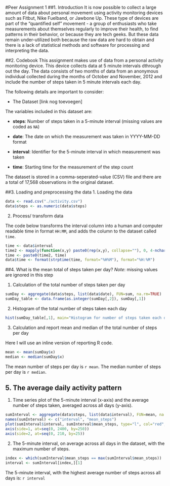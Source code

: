 #Peer Assignment 1
##1. Introduction
It is now possible to collect a large amount of data about personal movement using activity monitoring devices such as Fitbut, Nike Fuelband, or Jawbone Up. These type of devices are part of the "quantified self" movement - a group of enthusiasts who take measurements about themselves regularly to improve their health, to find patterns in their behavior, or because they are tech geeks. But these data remain under-utilized both because the raw data are hard to obtain and there is a lack of statistical methods and software for processing and interpreting the data.

##2. Codebook
This assignment makes use of data from a personal activity monitoring device. This device collects data at 5 minute intervals dthrough out the day. The data consists of two months of data from an anonymous individual collected during the months of October and November, 2012 and include the number of steps taken in 5 minute intervals each day. 

The following details are important to consider:

- The Dataset [link nog toevoegen]

The variables included in this dataset are:

- **steps**: Number of steps taken in a 5-minute interval (missing values are coded as `NA`)

- **date**: The date on which the measurement was taken in YYYY-MM-DD format

- **interval**: Identifier for the 5-minute interval in which measurement was taken

- **time**: Starting time for the measurement of the step count

The dataset is stored in a comma-seperated-value (CSV) file and there are a total of 17,568 observations in the original dataset.

##3. Loading and preprocessing the data
1. Loading the data
```r
data <- read.csv("./activity.csv")
data$steps <- as.numeric(data$steps)
```

2. Process/ transform data

The code below transforms the interval column into a human and computer readable time in format `HH:MM`, and adds the column to the dataset called `time`.
```r
time <- data$interval
time2 <- mapply(function(x,y) paste0(rep(x,y), collapse=""), 0, 4-nchar(time))
time <- paste0(time2, time)
data$time <- format(strptime(time, format="%H%M"), format="%H:%M")
```

##4. What is the mean total of steps taken per day?
*Note*: missing values are ignored in this step

1. Calculation of the total number of steps taken per day
```r
sumDay <- aggregate(data$steps, list(data$date), FUN=sum, na.rm=TRUE)
sumDay_table <- data.frame(as.integer(sumDay[,2]), sumDay[,1])
```

2. Histogram of the total number of steps taken each day
```r
hist(sumDay_table[,1], main="Histogram for number of steps taken each day", xlab="Total number of Steps", ylab="Total number of Days",col="blue", breaks=30)
```

3. Calculation and report mean and median of the total number of steps per day

Here I will use an inline version of reporting R code.
```r
mean <- mean(sumDay$x)
median <- median(sumDay$x)
```

The mean number of steps per day is `r mean`. The median number of steps per day is `r median`.

## 5. The average daily activity pattern
1. Time series plot of the 5-minute interval (x-axis) and the average number of steps taken, averaged across all days (y-axis).
```r
sumInterval <- aggregate(data$steps, list(data$interval), FUN=mean, na.rm=TRUE)
names(sumInterval) <- c("interval", "mean_steps")
plot(sumInterval$interval, sumInterval$mean_steps, type="l", col="red", xlab="Interval", ylab="Average Steps")
axis(side=1, at=seq(0, 2400, by=250))
axis(side=2, at=seq(0, 210, by=25))
```


2. The 5-minute interval, on average across all days in the dataset, with the maximum number of steps. 
```r
index <- which(sumInterval$mean_steps == max(sumInterval$mean_steps))
interval <- sumInterval[index,][1]
```

The 5-minute interval, with the highest average number of steps across all days is: `r interval`


